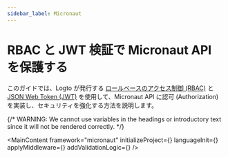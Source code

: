 ```yaml
---
sidebar_label: Micronaut
---
```




# RBAC と JWT 検証で Micronaut API を保護する

このガイドでは、Logto が発行する [ロールベースのアクセス制御 (RBAC)](/authorization/role-based-access-control) と [JSON Web Token (JWT)](https://auth.wiki/jwt) を使用して、Micronaut API に認可 (Authorization) を実装し、セキュリティを強化する方法を説明します。

{/* WARNING: We cannot use variables in the headings or introductory text since it will not be rendered correctly. */}

<MainContent
  framework="micronaut"
  initializeProject={<InitProject />}
  languageInit={<Init />}
  applyMiddleware={<ApplyMiddleware />}
  addValidationLogic={<AddValidationLogic framework="micronaut" />}
/>
